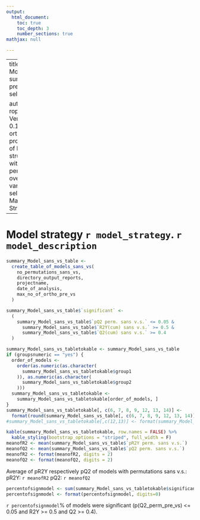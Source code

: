 ---
output:
  html_document:
    toc: true
    toc_depth: 3
    number_sections: true
mathjax: null

---

---
title: |
    | Model summary pre variable selection

author: |
    | roplspvs: Version 0.16.0
    | R orthogonal projections of latent structures with permutation over variable selection
    | Marika Strom
---

# Model strategy `r model_strategy`. `r model_description`


```{r, echo=FALSE}
summary_Model_sans_vs_table <-
  create_table_of_models_sans_vs(
    no_permutations_sans_vs,
    directory_output_reports,
    projectname,
    date_of_analysis,
    max_no_of_ortho_pre_vs
  )

summary_Model_sans_vs_table$`significant` <-
  (
    summary_Model_sans_vs_table$`pQ2 perm. sans v.s.` <= 0.05 &
      summary_Model_sans_vs_table$`R2Y(cum) sans v.s.` >= 0.5 &
      summary_Model_sans_vs_table$`Q2(cum) sans v.s.` >= 0.4
  )

summary_Model_sans_vs_tabletokable <- summary_Model_sans_vs_table
if (groupsnumeric == "yes") {
  order_of_models <-
    order(as.numeric(as.character(
      summary_Model_sans_vs_tabletokable$group1
    )), as.numeric(as.character(
      summary_Model_sans_vs_tabletokable$group2
    )))
  summary_Model_sans_vs_tabletokable <-
    summary_Model_sans_vs_tabletokable[order_of_models, ]
}
summary_Model_sans_vs_tabletokable[, c(6, 7, 8, 9, 12, 13, 14)] <-
  format(round(summary_Model_sans_vs_table[, c(6, 7, 8, 9, 12, 13, 14)], 3))
#summary_Model_sans_vs_tabletokable[,c(12,13)] <- format(summary_Model_sans_vs_table[,c(12,13)], scientific=TRUE, digits=2)

kable(summary_Model_sans_vs_tabletokable, row.names = FALSE) %>%
  kable_styling(bootstrap_options = "striped", full_width = F)
meanofR2 <- mean(summary_Model_sans_vs_table$`pR2Y perm. sans v.s.`)
meanofQ2 <- mean(summary_Model_sans_vs_table$`pQ2 perm. sans v.s.`)
meanofR2 <- format(meanofR2, digits = 2)
meanofQ2 <- format(meanofQ2, digits = 2)

```
Average of pR2Y respectively pQ2 of models with permutations sans v.s.:
pR2Y: `r meanofR2`
pQ2: `r meanofQ2`

```{r, echo=FALSE}

percentofsignmodel <- sum(summary_Model_sans_vs_tabletokable$significant)/nrow(summary_Model_sans_vs_tabletokable)*100
percentofsignmodel <- format(percentofsignmodel, digits=0)

```
`r percentofsignmodel`% of models were significant (p(Q2_perm_pre_vs) <= 0.05 and R2Y >= 0.5 and Q2 >= 0.4).

